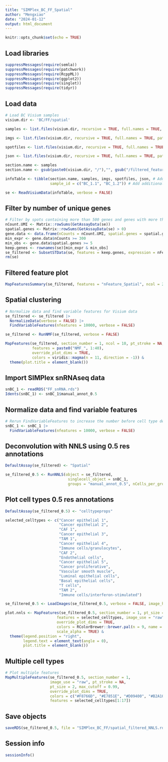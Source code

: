 ```yaml
---
title: "SIMPlex_BC_FF_Spatial"
author: "Mengxiao"
date: "2024-01-12"
output: html_document
---
```


```r
knitr::opts_chunk$set(echo = TRUE)
```

## Load libraries

```r
suppressMessages(require(semla))
suppressMessages(require(patchwork))
suppressMessages(require(RcppML))
suppressMessages(require(ggplot2))
suppressMessages(require(singlet))
suppressMessages(require(tidyr))
```

## Load data

```r
# Load BC Visium samples
visium.dir <- 'BC/FF/spatial'

samples <- list.files(visium.dir, recursive = TRUE, full.names = TRUE, pattern = 'filtered_feature_bc_matrix.h5')

imgs <- list.files(visium.dir, recursive = TRUE, full.names = TRUE, pattern = 'tissue_hires_image.png')

spotfiles <- list.files(visium.dir, recursive = TRUE, full.names = TRUE, pattern = 'tissue_positions.csv')

json <- list.files(visium.dir, recursive = TRUE, full.names = TRUE, pattern = 'scalefactors_json.json')

section.name <- samples
section.name <- gsub(paste0(visium.dir, "/"),"", gsub("/filtered_feature_bc_matrix.h5", "", section.name))

infoTable <- tibble(section.name, samples, imgs, spotfiles, json, # Add required columns
                    sample_id = c("BC_1.1", "BC_1.2")) # Add additional column

se <- ReadVisiumData(infoTable, verbose = FALSE)
```

## Filter by number of unique genes

```r
# Filter by spots containing more than 500 genes and genes with more than 300 UMIs as well as at least 5 spots
nCount.UMI <- Matrix::rowSums(GetAssayData(se))
spatial.genes <- Matrix::rowSums(GetAssayData(se) > 0)
gene.data <- data.frame(nCounts = nCount.UMI, spatial.genes = spatial.genes)
min_expr <- gene.data$nCounts >= 300
min_obs <- gene.data$spatial.genes >= 5
keep.genes <- rownames(se)[min_expr & min_obs]
se_filtered <- SubsetSTData(se, features = keep.genes, expression = nFeature_Spatial > 500)
rm(se)
```

## Filtered feature plot
```r
MapFeaturesSummary(se_filtered, features = "nFeature_Spatial", ncol = 2, subplot_type = "histogram")
```

## Spatial clustering

```r
# Normalize data and find variable features for Visium data
se_filtered <- se_filtered |>
  NormalizeData(verbose = FALSE) |>
  FindVariableFeatures(nfeatures = 10000, verbose = FALSE)

se_filtered <- RunNMF(se_filtered, verbose = FALSE)

MapFeatures(se_filtered, section_number = 1, ncol = 10, pt_stroke = NA,
            features = paste0("NMF_", 1:40), 
            override_plot_dims = TRUE, 
            colors = viridis::magma(n = 11, direction = -1)) &
  theme(plot.title = element_blank())
```

## Import SIMPlex snRNAseq data
```r
snBC_1 <- readRDS("FF_snRNA.rds")
Idents(snBC_1) <- snBC_1$manual_annot_0.5
```

## Normalize data and find variable features

```r
# Rerun FindVariableFeatures to increase the number before cell type deconvolution
snBC_1 <- snBC_1 |> 
  FindVariableFeatures(nfeatures = 10000, verbose = FALSE)
```

## Deconvolution with NNLS using 0.5 res annotations
```r
DefaultAssay(se_filtered) <- "Spatial"

se_filtered_0.5 <- RunNNLS(object = se_filtered, 
                            singlecell_object = snBC_1, 
                            groups = "manual_annot_0.5", nCells_per_group = 2000)
```

## Plot cell types 0.5 res annotations

```r
DefaultAssay(se_filtered_0.5) <- "celltypeprops"

selected_celltypes <- c("Cancer epithelial 1",
                        "Cancer epithelial 2", 
                        "CAF 1", 
                        "Cancer epithelial 3",
                        "TAM 1",  
                        "Cancer epithelial 4",     
                        "Immune cells/granulocytes",
                        "CAF 2",
                        "Endothelial cells",
                        "Cancer epithelial 5",
                        "Cancer proliferative",
                        "Vascular smooth muscle",
                        "Luminal epithelial cells",
                        "Basal epithelial cells",
                        "T cells",
                        "TAM 2",
                        "Immune cells/interferon-stimulated")

se_filtered_0.5 <- LoadImages(se_filtered_0.5, verbose = FALSE, image_height = 1944)

plot.nnls <- MapFeatures(se_filtered_0.5, section_number = 1, pt_size = 1, 
                       features = selected_celltypes, image_use = "raw",
                       override_plot_dims = TRUE,
                       colors = RColorBrewer::brewer.pal(n = 9, name = "Blues"), 
                       scale_alpha = TRUE) & 
  theme(legend.position = "right",
        legend.text = element_text(angle = 0), 
        plot.title = element_blank())
```

## Multiple cell types

```r
# Plot multiple features
MapMultipleFeatures(se_filtered_0.5, section_number = 1, 
                    image_use = "raw", pt_stroke = NA,
                    pt_size = 2, max_cutoff = 0.99,
                    override_plot_dims = TRUE, 
                    colors = c("#F8766D", "#E7851E", "#D09400", "#B2A100", "#89AC00", "#45B500", "#00BC51", "#00C087", "#00C0B2", "#00BCD6", "#00B3F2", "#29A3FF", "#9C8DFF", "#D277FF", "#F166E8", "#FF61C7", "#FF689E"),
                    features = selected_celltypes[1:17])
```

## Save objects

```r
saveRDS(se_filtered_0.5, file = "SIMPlex_BC_FF/spatial_filtered_NNLS.rds")
```

## Session info
```r
sessionInfo()
```

